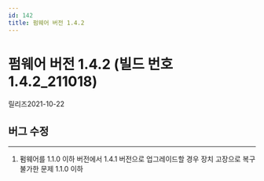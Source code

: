```yaml
---
id: 142
title: 펌웨어 버전 1.4.2
---
```


# 펌웨어 버전 1.4.2 (빌드 번호 1.4.2_211018)

릴리즈<Separator/>2021-10-22

## 버그 수정

---

<BugLists>

1. 펌웨어를 1.1.0 이하 버전에서 1.4.1 버전으로 업그레이드할 경우 장치 고장으로 복구 불가한 문제 <Badge>1.1.0 이하</Badge>

</BugLists>